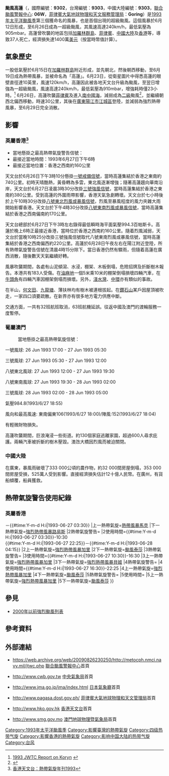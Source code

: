 {{noteTA
|G1=Weather
|G2=TyphoonOld
|T=zh:颱風高蓮 (1993年); zh-cn:超强台风高莲 (1993年); zh-hk:超強颱風高蓮 (1993年); zh-mo:颱風高蓮 (1993年); zh-tw:強烈颱風珂茵 (1993年)
|1=zh:颱風高蓮; zh-cn:超强台风高莲; zh-hk:超強颱風高蓮; zh-mo:颱風高蓮; zh-tw:強烈颱風高蓮
|2=zh:高蓮; zh-cn:高莲; zh-hk:高蓮; zh-mo:高蓮; zh-tw:高蓮
|3=zh:Typhoon Koryn; zh-cn:Super Typhoon Koryn; zh-hk:Severe Typhoon Koryn; zh-mo:Typhoon Koryn; zh-tw:Severe Typhoon Koryn;
}}
{{颱風基礎資訊
| 颱風名稱 = 颱風高蓮
| 外文名稱 = Typhoon Koryn
| 外文語言 = 英語
| 十分鐘平均風速JMA = 105
| JMA = knot
| 十分鐘平均風速CWB = 55
| CWB = m/s
| 十分鐘平均風速HKO = 195
| HKO = km/h
| 二分鐘平均風速 = 60
| NMC = m/s
| 一分鐘平均風速 = 130
| SSHS = knot
| 代表圖像 = Typhoon Koryn 23 jun 1993 2221Z.jpg
| 代表圖像名稱 = 強烈颱風珂茵
| 形成日期 = 1993年6月13日
| 消散日期 = 1993年6月29日
| 最低氣壓 = 905
| 財產損失 = 1400萬[[美元|美元]]
| 死傷人數 = 37死
| 影響地區 = [[菲律賓|菲律賓]]、[[台灣|台灣]]、[[英屬香港|英屬香港]]、[[葡屬澳門|葡屬澳門]]、[[中华人民共和国|中國大陸]]
| 備註 = 
| 颱風路徑圖 = Koryn 1993 track.png
| 風季年份 = 1993
| 風季位置 = 太平洋
}}
'''颱風高蓮'''（{{lang-en|'''Typhoon Koryn'''}}，國際編號：'''9302'''，台灣編號：'''9303'''，中國大陸編號：'''9303'''，[[聯合颱風警報中心|聯合颱風警報中心]]: '''06W'''，[[菲律賓大氣地球物理和天文服務管理局|菲律賓大氣地球物理和天文服務管理局]]：'''Goring'''）是[[1993年太平洋颱風季|1993年太平洋颱風季]]第三個獲命名的風暴，也是首個出現的超級颱風。這個風暴於6月12日形成，至6月26日成為一超級颱風，其風速高達240km/h，最低氣壓為905mbar。高蓮曾吹襲的地區包括[[加羅林群島|加羅林群島]]、[[菲律賓|菲律賓]]、[[中國大陸|中國大陸]]及[[香港|香港]]等，導致37人死亡，經濟損失達1400萬[[美元|美元]]（按當時幣值計算）。

==氣象歷史==
{{phs wikify}}
一股低氣壓於6月15日在[[加羅林群島|加羅林群島]]附近形成，並先朝北，然後朝西移動，至6月19日成為熱帶風暴，並被命名為「高蓮」。6月23日，從衛星圖片中得悉高蓮的眼壁直徑達10英里，風速120km/h，高蓮因此被各地天文台升級為颱風，至翌日增強為一超級颱風，風速高達240km/h，最低氣壓為910mbar，增強耗時僅23小時。<ref name="jwtc">[http://www.usno.navy.mil/NOOC/nmfc-ph/RSS/jtwc/atcr/1993atcr/pdf/wnp/06w.pdf 1993 JWTC Report on Koryn] {{Wayback|url=http://www.usno.navy.mil/NOOC/nmfc-ph/RSS/jtwc/atcr/1993atcr/pdf/wnp/06w.pdf |date=20110607040529 }}</ref> 6月26日，高蓮吹襲[[菲律賓|菲律賓]]及進入[[南中國海|南中國海]]，減弱成為[[萨菲尔-辛普森飓风等级|二級]]颱風<ref name="un">{{Cite web |url=http://weather.unisys.com/hurricane/w_pacific/1993/6/track.dat |title=Unisys best track data on Koryn |access-date=2006-05-30 |archive-url=https://web.archive.org/web/20070311122433/http://weather.unisys.com/hurricane/w_pacific/1993/6/track.dat |archive-date=2007-03-11 |dead-url=yes }}</ref>，並繼續朝西北偏西移動，時速30公里，其後在[[廣東|廣東]][[陽江市|陽江市]][[江城區|江城區]]登陸，並減弱為強烈熱帶風暴，至6月29日完全消散。

==影響==
===英屬香港<ref name="hk">[http://www.hko.gov.hk/publica/tc/tc1993.pdf 香港天文台：熱帶氣旋年刊1993]</ref>===
{{HKTY Wind|hour|長洲=110|赤鱲角=|西貢=67|啟德=54|青衣=52|流浮山=65|打鼓嶺=47|沙田=34|Remark=此圖假設高蓮襲港時，天文台已引入8個指定自動氣象站作指標。}}
*當地懸掛之最高熱帶氣旋警告信號：{{HKTY|8NE/SE}}
*最接近當地時間：1993年6月27日下午6時
*最接近當地位置：香港之西南約160公里
天文台於6月26日下午3時10分懸掛[[一號戒備信號|一號戒備信號]]，當時高蓮集結於香港之東南約740公里。初時天晴酷熱，黃昏轉為多雲，東北風逐漸增強；隨著高蓮趨向華南沿岸，天文台於6月27日凌晨3時30分改掛[[三號強風信號|三號強風信號]]，當時高蓮集結於香港之東南約380公里。受到高蓮的外圍雨帶影響，香港天氣急劇轉壞。天文台於七小時後於上午10時30分改掛[[八號東北烈風或暴風信號|八號東北烈風或暴風信號]]，烈風至暴風程度的風力夾雜大雨開始影響香港。天文台於下午4時30分改掛[[八號東南烈風或暴風信號|八號東南烈風或暴風信號]]，當時高蓮集結於香港之西南偏南約170公里。

天文台總部於6月27日下午3時左右錄得最低瞬時海平面氣壓994.3百帕斯卡。高蓮於晚上6時正最接近香港，當時位於香港之西南約160公里。隨着烈風減弱，天文台於當晚10時25分改掛三號強風信號取代八號東南烈風或暴風信號，當時高蓮集結於香港之西南偏西約220公里。高蓮於6月28日午夜左右在陽江附近登陸，所有熱帶氣旋警告信號在清晨4時15分除下。當日香港仍然有驟雨，但隨着高蓮在廣西消散，隨後數天天氣繼續好轉。

風暴吹襲期間，各處有山泥傾瀉、水浸，棚架、木板倒塌，危險招牌及折斷樹木報告。本港共有183人受傷。在[[油麻地|油麻地]]一個5米乘10米的棚架倒塌損壞四輛汽車，在[[牛頭角|牛頭角]]有四輛汽車因棚架倒塌而損壞。另外，[[淺水灣|淺水灣]]、[[中環|中環]]亦有類似的事故。

在半山，[[何文田|何文田]]、[[九龍塘|九龍塘]]、薄扶林均有樹木被連根拔起。在[[鑽石山|鑽石山]]某戶因屋頂被吹走，一家四口須要疏散。在新界亦有很多地方電力供應中斷。

交通方面，一共有32班航班取消，63班航機延誤。往返中國及澳門的渡輪服務一度暫停。

===葡屬澳門===
:當地懸掛之最高熱帶氣旋信號：{{MOTY|8NE/SE}}

一號風球: 26 Jun 1993 17:00 - 27 Jun 1993 05:30 

三號風球: 27 Jun 1993 05:30 - 27 Jun 1993 12:00 

八號東北風球: 27 Jun 1993 12:00 - 27 Jun 1993 19:30 

八號東南風球: 27 Jun 1993 19:30 - 28 Jun 1993 02:00 

三號風球: 28 Jun 1993 02:00 - 28 Jun 1993 05:00

氣壓984.8(1993/6/27  18:55)

風向和最高風速: 東南偏東106(1993/6/27 18:00)/陣風:152(1993/6/27 18:04)

有輕微財物損失。

高蓮吹襲期間，巨浪淹浸一些街道。約130個家庭逃離家園，超過600人尋求庇護。兩輛汽車被折斷的樹木壓毀。澳氹大橋因烈風而被迫關閉。

===中國大陸===
在廣東，暴風雨破壞了333 000公頃的農作物，約32 000間房屋倒塌，353 000間房屋受損，525萬人受到影響。直接經濟損失估計12十億人民幣。在廣州，有貨船傾覆，船員獲救。

==熱帶氣旋警告使用紀錄==

===英屬香港===
{{熱帶氣旋警告使用紀錄
|氣象台=[[皇家香港天文台|皇家香港天文台]]
|警告系統=[[香港熱帶氣旋警告信號|熱帶氣旋警告信號]]
|熱帶氣旋警告={{HKTY|1}}
|使用時間={{#time:Y-m-d H:i|1993-06-26 15:10}}－{{#time:Y-m-d H:i|1993-06-27 03:30}}
|上一熱帶氣旋=[[1992年太平洋颱風季#熱帶風暴馬克_(Mark)|熱帶風暴馬克]]
|下一熱帶氣旋=[[1993年太平洋颱風季#強烈熱帶風暴路易斯_(Lewis)|強烈熱帶風暴路易斯]]
|2熱帶氣旋警告={{HKTY|3}}
|2使用時間={{#time:Y-m-d H:i|1993-06-27 03:30}}-10:30<br>{{#time:Y-m-d H:i|1993-06-27 22:25}}－{{#time:Y-m-d H:i|1993-06-28 04:15}}
|2上一熱帶氣旋=[[1992年太平洋颱風季#強烈熱帶風暴加里_(Gary)|強烈熱帶風暴加里]]
|2下一熱帶氣旋=[[颱風泰莎_(1993年)|颱風泰莎]]
|3熱帶氣旋警告={{HKTY|8NE}}
|3使用時間={{#time:Y-m-d H:i|1993-06-27 10:30}}-16:30
|3上一熱帶氣旋=[[1992年太平洋颱風季#強烈熱帶風暴加里_(Gary)|強烈熱帶風暴加里]]
|3下一熱帶氣旋=[[強烈熱帶風暴貝姬_(1993年)|強烈熱帶風暴貝姬]]
|4熱帶氣旋警告={{HKTY|8SE}}
|4使用時間={{#time:Y-m-d H:i|1993-06-27 16:30}}-22:25
|4上一熱帶氣旋=[[1992年太平洋颱風季#強烈熱帶風暴加里_(Gary)|強烈熱帶風暴加里]]
|4下一熱帶氣旋=[[颱風泰莎_(1993年)|颱風泰莎]]
|5熱帶氣旋警告={{HKTY|8}}
|5使用時間=
|5上一熱帶氣旋=[[1992年太平洋颱風季#強烈熱帶風暴加里_(Gary)|強烈熱帶風暴加里]]
|5下一熱帶氣旋=[[颱風泰莎_(1993年)|颱風泰莎]]
}}

== 參見 ==

* [[2000年以前強烈颱風列表|2000年以前強烈颱風列表]]

==參考資料==
{{reflist}}

== 外部連結 ==
*{{en}}https://web.archive.org/web/20090826230250/http://metocph.nmci.navy.mil/jtwc.php [[聯合颱風警報中心|聯合颱風警報中心]]首頁
*{{zh-tw}}http://www.cwb.gov.tw {{Wayback|url=http://www.cwb.gov.tw/ |date=20181025071210 }} [[中央氣象局|中央氣象局]]首頁
*{{ja}}http://www.jma.go.jp/jma/index.html {{Wayback|url=http://www.jma.go.jp/jma/index.html |date=20110320125420 }} [[日本氣象廳|日本氣象廳]]首頁
*{{en}}http://www.pagasa.dost.gov.ph/ {{Wayback|url=http://www.pagasa.dost.gov.ph/ |date=20081216234000 }} [[菲律賓大氣地球物理和天文管理局|菲律賓大氣地球物理和天文管理局]]首頁
*{{zh-hk}}http://www.hko.gov.hk {{Wayback|url=http://www.hko.gov.hk/ |date=20110224003313 }} [[香港天文台|香港天文台]]首頁
*{{zh-hk}}http://www.smg.gov.mo {{Wayback|url=http://www.smg.gov.mo/ |date=20140517030343 }} [[澳門地球物理暨氣象局|澳門地球物理暨氣象局]]首頁
{{香港颱風}}
{{台灣颱風}}
{{澳門颱風}}

[[Category:1993年太平洋颱風季|Category:1993年太平洋颱風季]]
[[Category:影響臺灣的熱帶氣旋|Category:影響臺灣的熱帶氣旋]]
[[Category:四级热带气旋|Category:四级热带气旋]]
[[Category:影響香港的熱帶氣旋|Category:影響香港的熱帶氣旋]]
[[Category:影响中国大陆的热带气旋|Category:影响中国大陆的热带气旋]]
[[Category:台风|Category:台风]]